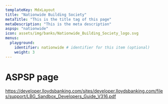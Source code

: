 ```yaml
---
templateKey: MdxLayout
title: "Nationwide Building Society"
metaTitle: "This is the title tag of this page"
metaDescription: "This is the meta description"
aspsp: "nationwide"
icon: assets/img/banks/Nationwide_Building_Society_logo.svg
menus:
  playground: 
    identifier: nationwide # identifier for this item (optional)
    weight: 3
---
```


# ASPSP page

https://developer.lloydsbanking.com/sites/developer.lloydsbanking.com/files/support/LBG_Sandbox_Developers_Guide_V316.pdf

